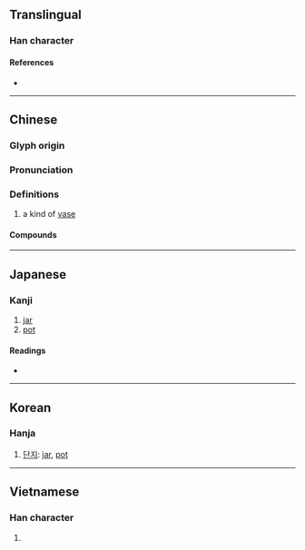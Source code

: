 {{character info/new}}
==Translingual==

===Han character===
{{Han char|rn=98|rad=瓦|as=08|sn=13|four=01617|canj=YRMVN|ids=⿰咅瓦}}

====References====
* {{Han ref|kx=0749.450|dkj=21534|dj=1158.200|hdz=21427.080|uh=74FF|ud=29951|bh=DEC0|bd=57024}}

----
==Chinese==
{{zh-forms}}

===Glyph origin===
{{Han etym}}

===Pronunciation===
{{zh-pron
|m=bù
|c=bau6,bou6,pau2
|mc=y
|oc=y
|cat=
}}

===Definitions===
{{zh-hanzi}}

# a kind of [[vase]]

====Compounds====
{{zh-der|覆瓿|覆醬瓿}}

----

==Japanese==

===Kanji===
{{ja-kanji|grade=|rs=瓦08}}

# [[jar]]
# [[pot]]

====Readings====
* {{ja-readings|on=[[ほう]] (hō), [[ぶ]] (bu), [[ふ]] (fu)|kun=[[かめ]] (kame)|nanori=}}

----

==Korean==

===Hanja===
{{ko-hanja|hangeul=부|rv=bu|mr=pu}}

# [[단지]]: [[jar]], [[pot]]

----

==Vietnamese==

===Han character===
{{vi-hantu|[[bẫu]], [[phễu]]|rs=瓦08}}

# {{rfdef|vi|sort=瓦08}}